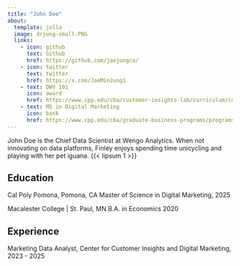 ```yaml
---
title: "John Doe"
about:
  template: jolla
  image: drjung-small.PNG
  links: 
    - icon: github
      text: Github
      href: https://github.com/jaejungca/
    - icon: twitter
      text: twitter
      href: https://x.com/JaeMinJung1
    - text: DWV 101
      icon: award
      href: https://www.cpp.edu/cba/customer-insights-lab/curriculum/certificate/dwv/index.shtml
    - text: MS in Digital Marketing
      icon: bank
      href: https://www.cpp.edu/cba/graduate-business-programs/programs/master-degree-in-digital-marketing-and-marketing-analytics.shtml
---
```


John Doe is the Chief Data Scientist at Wengo Analytics. When not innovating on data platforms, Finley enjoys spending time unicycling and playing with her pet iguana. {{< lipsum 1 >}}

## Education

Cal Poly Pomona, Pomona, CA
Master of Science in Digital Marketing, 2025

Macalester College | St. Paul, MN
B.A. in Economics 2020

## Experience

Marketing Data Analyst, Center for Customer Insights and Digital Marketing, 2023 - 2025